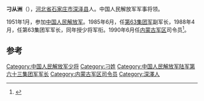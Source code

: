 '''刁从洲'''（{{bd|1934年|3月|2012年|6月21日}}），[[河北省|河北省]][[石家庄市|石家庄市]][[深泽县|深泽县]]人。中国人民解放军军事将领。

1951年1月，参加[[中国人民解放军|中国人民解放军]]。1985年6月，任[[第63集团军|第63集团军]]副军长，1988年4月，任第63集团军军长，同年授少将军衔。1990年6月任[[内蒙古军区|内蒙古军区]]司令员<ref>{{cite news|title=中蒙关系的回顾与前瞻|url=http://www.southcn.com/news/china/china04/hujt/hameng/200306051158.htm|accessdate=2013-05-30|newspaper=南方网|archive-date=2016-03-04|archive-url=https://web.archive.org/web/20160304222241/http://www.southcn.com/news/china/china04/hujt/hameng/200306051158.htm|dead-url=no}}</ref>。

==参考==
{{reflist}}
{{start box}}
{{s-mil}}
{{s-before|[[李贵彬|李贵彬]]}}
{{s-title|[[中国人民解放军|中国人民解放军]][[内蒙古军区|内蒙古军区]]司令员|1990年6月-1994年6月}}
{{s-after|[[彭翠峰|彭翠峰]]}}
{{end box}}
{{中国军事人物小作品}}
[[Category:中国人民解放军少将|Category:中国人民解放军少将]]
[[Category:刁姓|Category:刁姓]]
[[Category:中国人民解放军陆军第六十三集团军军长|Category:中国人民解放军陆军第六十三集团军军长]]
[[Category:内蒙古军区司令员|Category:内蒙古军区司令员]]
[[Category:深澤人|Category:深澤人]]